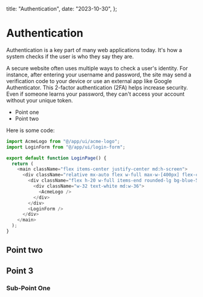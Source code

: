  title: "Authentication",
  date: "2023-10-30",
};

# Authentication

Authentication is a key part of many web applications today. It's how a system checks if the user is who they say they are.

A secure website often uses multiple ways to check a user's identity. For instance, after entering your username and password, the site may send a verification code to your device or use an external app like Google Authenticator. This 2-factor authentication (2FA) helps increase security. Even if someone learns your password, they can't access your account without your unique token.

- Point one
- Point two

Here is some code:

```js
import AcmeLogo from "@/app/ui/acme-logo";
import LoginForm from "@/app/ui/login-form";

export default function LoginPage() {
  return (
    <main className="flex items-center justify-center md:h-screen">
      <div className="relative mx-auto flex w-full max-w-[400px] flex-col space-y-2.5 p-4 md:-mt-32">
        <div className="flex h-20 w-full items-end rounded-lg bg-blue-500 p-3 md:h-36">
          <div className="w-32 text-white md:w-36">
            <AcmeLogo />
          </div>
        </div>
        <LoginForm />
      </div>
    </main>
  );
}
```

## Point two

## Point 3

### Sub-Point One
